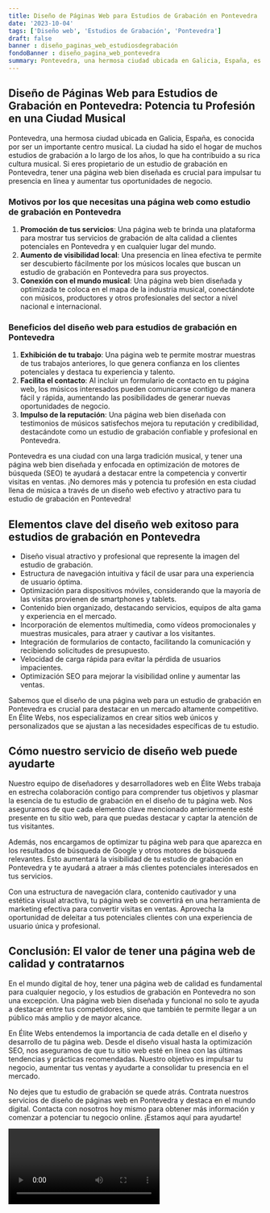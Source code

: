 ```yaml
---
title: Diseño de Páginas Web para Estudios de Grabación en Pontevedra
date: '2023-10-04'
tags: ['Diseño web', 'Estudios de Grabación', 'Pontevedra']
draft: false
banner : diseño_paginas_web_estudiosdegrabación
fondoBanner : diseño_pagina_web_pontevedra
summary: Pontevedra, una hermosa ciudad ubicada en Galicia, España, es conocida por ser un importante centro musical. La ciudad ha sido el hogar de muchos estudios de grabación a lo largo de los años, lo que ha contribuido a su rica cultura musical. Si eres propietario de un estudio de grabación en Pontevedra, tener una página web bien diseñada es crucial para impulsar tu presencia en línea y aumentar tus oportunidades de negocio.
---
```


## **Diseño de Páginas Web para Estudios de Grabación en Pontevedra: Potencia tu Profesión en una Ciudad Musical**

Pontevedra, una hermosa ciudad ubicada en Galicia, España, es conocida por ser un importante centro musical. La ciudad ha sido el hogar de muchos estudios de grabación a lo largo de los años, lo que ha contribuido a su rica cultura musical. Si eres propietario de un estudio de grabación en Pontevedra, tener una página web bien diseñada es crucial para impulsar tu presencia en línea y aumentar tus oportunidades de negocio.

### **Motivos por los que necesitas una página web como estudio de grabación en Pontevedra**

1.	**Promoción de tus servicios**: Una página web te brinda una plataforma para mostrar tus servicios de grabación de alta calidad a clientes potenciales en Pontevedra y en cualquier lugar del mundo.
2.	**Aumento de visibilidad local**: Una presencia en línea efectiva te permite ser descubierto fácilmente por los músicos locales que buscan un estudio de grabación en Pontevedra para sus proyectos.
3.	**Conexión con el mundo musical**: Una página web bien diseñada y optimizada te coloca en el mapa de la industria musical, conectándote con músicos, productores y otros profesionales del sector a nivel nacional e internacional.

### **Beneficios del diseño web para estudios de grabación en Pontevedra**

1.	**Exhibición de tu trabajo**: Una página web te permite mostrar muestras de tus trabajos anteriores, lo que genera confianza en los clientes potenciales y destaca tu experiencia y talento.
2.	**Facilita el contacto**: Al incluir un formulario de contacto en tu página web, los músicos interesados pueden comunicarse contigo de manera fácil y rápida, aumentando las posibilidades de generar nuevas oportunidades de negocio.
3.	**Impulso de la reputación**: Una página web bien diseñada con testimonios de músicos satisfechos mejora tu reputación y credibilidad, destacándote como un estudio de grabación confiable y profesional en Pontevedra.

Pontevedra es una ciudad con una larga tradición musical, y tener una página web bien diseñada y enfocada en optimización de motores de búsqueda (SEO) te ayudará a destacar entre la competencia y convertir visitas en ventas. ¡No demores más y potencia tu profesión en esta ciudad llena de música a través de un diseño web efectivo y atractivo para tu estudio de grabación en Pontevedra!

<GifSeo />

<Cta />

## Elementos clave del diseño web exitoso para estudios de grabación en Pontevedra

- Diseño visual atractivo y profesional que represente la imagen del estudio de grabación.
- Estructura de navegación intuitiva y fácil de usar para una experiencia de usuario óptima.
- Optimización para dispositivos móviles, considerando que la mayoría de las visitas provienen de smartphones y tablets.
- Contenido bien organizado, destacando servicios, equipos de alta gama y experiencia en el mercado.
- Incorporación de elementos multimedia, como vídeos promocionales y muestras musicales, para atraer y cautivar a los visitantes.
- Integración de formularios de contacto, facilitando la comunicación y recibiendo solicitudes de presupuesto.
- Velocidad de carga rápida para evitar la pérdida de usuarios impacientes.
- Optimización SEO para mejorar la visibilidad online y aumentar las ventas.

Sabemos que el diseño de una página web para un estudio de grabación en Pontevedra es crucial para destacar en un mercado altamente competitivo. En Élite Webs, nos especializamos en crear sitios web únicos y personalizados que se ajustan a las necesidades específicas de tu estudio.

## Cómo nuestro servicio de diseño web puede ayudarte

Nuestro equipo de diseñadores y desarrolladores web en Élite Webs trabaja en estrecha colaboración contigo para comprender tus objetivos y plasmar la esencia de tu estudio de grabación en el diseño de tu página web. Nos aseguramos de que cada elemento clave mencionado anteriormente esté presente en tu sitio web, para que puedas destacar y captar la atención de tus visitantes.

Además, nos encargamos de optimizar tu página web para que aparezca en los resultados de búsqueda de Google y otros motores de búsqueda relevantes. Esto aumentará la visibilidad de tu estudio de grabación en Pontevedra y te ayudará a atraer a más clientes potenciales interesados en tus servicios.

Con una estructura de navegación clara, contenido cautivador y una estética visual atractiva, tu página web se convertirá en una herramienta de marketing efectiva para convertir visitas en ventas. Aprovecha la oportunidad de deleitar a tus potenciales clientes con una experiencia de usuario única y profesional.

## Conclusión: El valor de tener una página web de calidad y contratarnos

En el mundo digital de hoy, tener una página web de calidad es fundamental para cualquier negocio, y los estudios de grabación en Pontevedra no son una excepción. Una página web bien diseñada y funcional no solo te ayuda a destacar entre tus competidores, sino que también te permite llegar a un público más amplio y de mayor alcance.

En Élite Webs entendemos la importancia de cada detalle en el diseño y desarrollo de tu página web. Desde el diseño visual hasta la optimización SEO, nos aseguramos de que tu sitio web esté en línea con las últimas tendencias y prácticas recomendadas. Nuestro objetivo es impulsar tu negocio, aumentar tus ventas y ayudarte a consolidar tu presencia en el mercado.

No dejes que tu estudio de grabación se quede atrás. Contrata nuestros servicios de diseño de páginas web en Pontevedra y destaca en el mundo digital. Contacta con nosotros hoy mismo para obtener más información y comenzar a potenciar tu negocio online. ¡Estamos aquí para ayudarte!

<Video />

<CtaBot job='Estudios de Grabación' city='Pontevedra'/>

<Gmaps query='Pontevedra+españa+maps' />